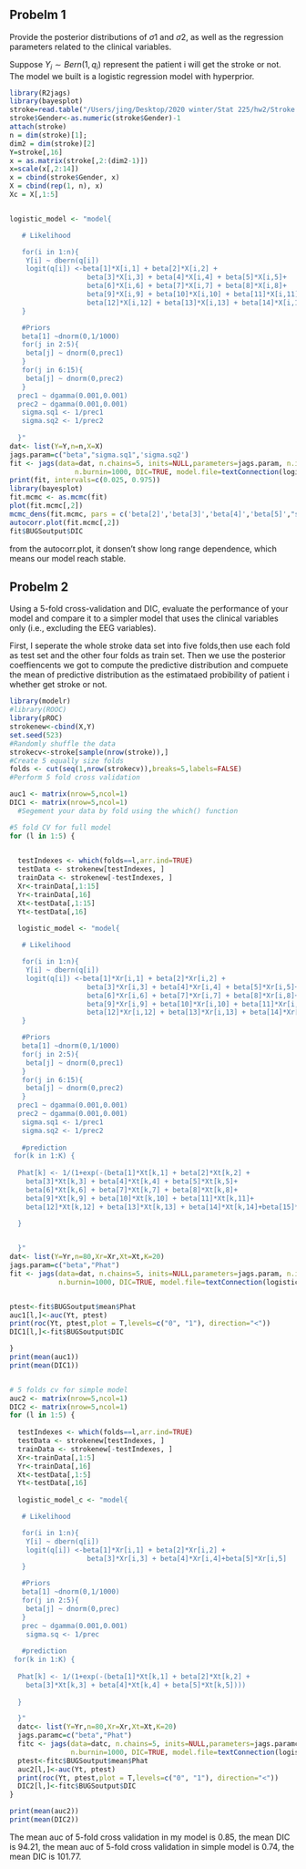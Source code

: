 ## Probelm 1

Provide the posterior distributions of $\sigma1$ and $\sigma2$, as well as the regression parameters related to the clinical variables.

Suppose $Y_i \sim Bern(1,q_i)$ represent the patient i will get the stroke or not.
The model we built is a logistic regression model with hyperprior.


```r
library(R2jags)
library(bayesplot)
stroke=read.table("/Users/jing/Desktop/2020 winter/Stat 225/hw2/Stroke.csv",sep=',',header=T)
stroke$Gender<-as.numeric(stroke$Gender)-1
attach(stroke)
n = dim(stroke)[1];
dim2 = dim(stroke)[2]
Y=stroke[,16]
x = as.matrix(stroke[,2:(dim2-1)])
x=scale(x[,2:14])
x = cbind(stroke$Gender, x)
X = cbind(rep(1, n), x)
Xc = X[,1:5]


logistic_model <- "model{

   # Likelihood

   for(i in 1:n){
    Y[i] ~ dbern(q[i])
    logit(q[i]) <-beta[1]*X[i,1] + beta[2]*X[i,2] + 
                   beta[3]*X[i,3] + beta[4]*X[i,4] + beta[5]*X[i,5]+
                   beta[6]*X[i,6] + beta[7]*X[i,7] + beta[8]*X[i,8]+
                   beta[9]*X[i,9] + beta[10]*X[i,10] + beta[11]*X[i,11]+
                   beta[12]*X[i,12] + beta[13]*X[i,13] + beta[14]*X[i,14]+beta[15]*X[i,15]
   }

   #Priors
   beta[1] ~dnorm(0,1/1000)
   for(j in 2:5){
    beta[j] ~ dnorm(0,prec1)
   }
   for(j in 6:15){
    beta[j] ~ dnorm(0,prec2)
   }
  prec1 ~ dgamma(0.001,0.001)
  prec2 ~ dgamma(0.001,0.001)
   sigma.sq1 <- 1/prec1
   sigma.sq2 <- 1/prec2
 
  }"
dat<- list(Y=Y,n=n,X=X)
jags.param=c("beta","sigma.sq1",'sigma.sq2')
fit <- jags(data=dat, n.chains=5, inits=NULL,parameters=jags.param, n.iter=3000, 
                n.burnin=1000, DIC=TRUE, model.file=textConnection(logistic_model))
print(fit, intervals=c(0.025, 0.975))
library(bayesplot)
fit.mcmc <- as.mcmc(fit)
plot(fit.mcmc[,2])
mcmc_dens(fit.mcmc, pars = c('beta[2]','beta[3]','beta[4]','beta[5]',"sigma.sq1", "sigma.sq2"))
autocorr.plot(fit.mcmc[,2])
fit$BUGSoutput$DIC
```
from the autocorr.plot, it donsen't show long range dependence, which means our model reach stable.


## Probelm 2
Using a 5-fold cross-validation and DIC, evaluate the performance of your model and compare it to a simpler model that uses the clinical variables only (i.e., excluding the EEG variables).

First, I seperate the whole stroke data set into five folds,then use each fold as test set and the other four folds as train set. Then we use the posterior coeffiencents we got to compute the predictive distribution and compuete the mean of predictive distribution as the estimataed probibility of patient i whether get stroke or not.

```r
library(modelr)
#library(ROOC)
library(pROC)
strokenew<-cbind(X,Y)
set.seed(523)
#Randomly shuffle the data
strokecv<-stroke[sample(nrow(stroke)),]
#Create 5 equally size folds
folds <- cut(seq(1,nrow(strokecv)),breaks=5,labels=FALSE)
#Perform 5 fold cross validation

auc1 <- matrix(nrow=5,ncol=1) 
DIC1 <- matrix(nrow=5,ncol=1) 
  #Segement your data by fold using the which() function 

#5 fold CV for full model
for (l in 1:5) {
  

  testIndexes <- which(folds==l,arr.ind=TRUE)
  testData <- strokenew[testIndexes, ]
  trainData <- strokenew[-testIndexes, ]
  Xr<-trainData[,1:15]
  Yr<-trainData[,16]
  Xt<-testData[,1:15]
  Yt<-testData[,16]
  
  logistic_model <- "model{

   # Likelihood

   for(i in 1:n){
    Y[i] ~ dbern(q[i])
    logit(q[i]) <-beta[1]*Xr[i,1] + beta[2]*Xr[i,2] + 
                   beta[3]*Xr[i,3] + beta[4]*Xr[i,4] + beta[5]*Xr[i,5]+
                   beta[6]*Xr[i,6] + beta[7]*Xr[i,7] + beta[8]*Xr[i,8]+
                   beta[9]*Xr[i,9] + beta[10]*Xr[i,10] + beta[11]*Xr[i,11]+
                   beta[12]*Xr[i,12] + beta[13]*Xr[i,13] + beta[14]*Xr[i,14]+beta[15]*Xr[i,15]
   }

   #Priors
   beta[1] ~dnorm(0,1/1000)
   for(j in 2:5){
    beta[j] ~ dnorm(0,prec1)
   }
   for(j in 6:15){
    beta[j] ~ dnorm(0,prec2)
   }
  prec1 ~ dgamma(0.001,0.001)
  prec2 ~ dgamma(0.001,0.001)
   sigma.sq1 <- 1/prec1
   sigma.sq2 <- 1/prec2
   
   #prediction
 for(k in 1:K) {
  
  Phat[k] <- 1/(1+exp(-(beta[1]*Xt[k,1] + beta[2]*Xt[k,2] + 
    beta[3]*Xt[k,3] + beta[4]*Xt[k,4] + beta[5]*Xt[k,5]+
    beta[6]*Xt[k,6] + beta[7]*Xt[k,7] + beta[8]*Xt[k,8]+
    beta[9]*Xt[k,9] + beta[10]*Xt[k,10] + beta[11]*Xt[k,11]+
    beta[12]*Xt[k,12] + beta[13]*Xt[k,13] + beta[14]*Xt[k,14]+beta[15]*Xt[k,15])))
   
  }


  }"
dat<- list(Y=Yr,n=80,Xr=Xr,Xt=Xt,K=20)
jags.param=c("beta","Phat")
fit <- jags(data=dat, n.chains=5, inits=NULL,parameters=jags.param, n.iter=3000, 
            n.burnin=1000, DIC=TRUE, model.file=textConnection(logistic_model))


ptest<-fit$BUGSoutput$mean$Phat
auc1[l,]<-auc(Yt, ptest)
print(roc(Yt, ptest,plot = T,levels=c("0", "1"), direction="<"))
DIC1[l,]<-fit$BUGSoutput$DIC

}
print(mean(auc1))
print(mean(DIC1))


# 5 folds cv for simple model
auc2 <- matrix(nrow=5,ncol=1) 
DIC2 <- matrix(nrow=5,ncol=1) 
for (l in 1:5) {
  
  testIndexes <- which(folds==l,arr.ind=TRUE)
  testData <- strokenew[testIndexes, ]
  trainData <- strokenew[-testIndexes, ]
  Xr<-trainData[,1:5]
  Yr<-trainData[,16]
  Xt<-testData[,1:5]
  Yt<-testData[,16]
  
  logistic_model_c <- "model{

   # Likelihood

   for(i in 1:n){
    Y[i] ~ dbern(q[i])
    logit(q[i]) <-beta[1]*Xr[i,1] + beta[2]*Xr[i,2] + 
                   beta[3]*Xr[i,3] + beta[4]*Xr[i,4]+beta[5]*Xr[i,5]
   }

   #Priors
   beta[1] ~dnorm(0,1/1000)
   for(j in 2:5){
    beta[j] ~ dnorm(0,prec)
   }
   prec ~ dgamma(0.001,0.001)
    sigma.sq <- 1/prec
     
   #prediction
 for(k in 1:K) {
  
  Phat[k] <- 1/(1+exp(-(beta[1]*Xt[k,1] + beta[2]*Xt[k,2] + 
    beta[3]*Xt[k,3] + beta[4]*Xt[k,4] + beta[5]*Xt[k,5])))
   
  }

  }"
  datc<- list(Y=Yr,n=80,Xr=Xr,Xt=Xt,K=20)
  jags.paramc=c("beta","Phat")
  fitc <- jags(data=datc, n.chains=5, inits=NULL,parameters=jags.paramc, n.iter=3000, 
               n.burnin=1000, DIC=TRUE, model.file=textConnection(logistic_model_c))
  ptest<-fitc$BUGSoutput$mean$Phat
  auc2[l,]<-auc(Yt, ptest)
  print(roc(Yt, ptest,plot = T,levels=c("0", "1"), direction="<"))
  DIC2[l,]<-fitc$BUGSoutput$DIC
}

print(mean(auc2))
print(mean(DIC2))
```

The mean auc of 5-fold cross validation in my model is 0.85, the  mean DIC is 94.21, the mean auc of 5-fold cross validation in simple model is 0.74, the mean DIC is 101.77.
